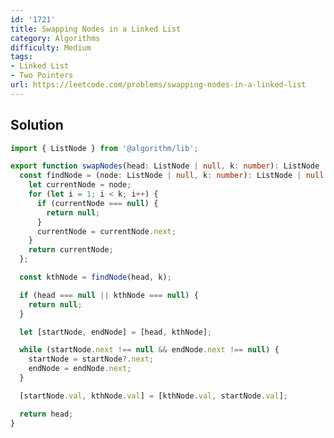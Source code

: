 ```yaml
---
id: '1721'
title: Swapping Nodes in a Linked List
category: Algorithms
difficulty: Medium
tags:
- Linked List
- Two Pointers
url: https://leetcode.com/problems/swapping-nodes-in-a-linked-list
---
```


## Solution

```typescript filename="solution.ts" copy
import { ListNode } from '@algorithm/lib';

export function swapNodes(head: ListNode | null, k: number): ListNode | null {
  const findNode = (node: ListNode | null, k: number): ListNode | null => {
    let currentNode = node;
    for (let i = 1; i < k; i++) {
      if (currentNode === null) {
        return null;
      }
      currentNode = currentNode.next;
    }
    return currentNode;
  };

  const kthNode = findNode(head, k);

  if (head === null || kthNode === null) {
    return null;
  }

  let [startNode, endNode] = [head, kthNode];

  while (startNode.next !== null && endNode.next !== null) {
    startNode = startNode?.next;
    endNode = endNode.next;
  }

  [startNode.val, kthNode.val] = [kthNode.val, startNode.val];

  return head;
}
```

